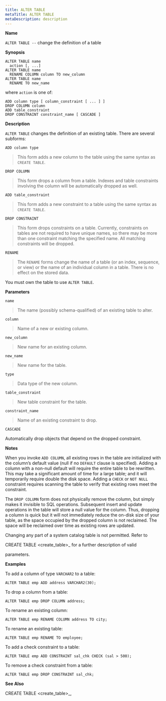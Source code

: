 ```yaml
---
title: ALTER TABLE
metaTitle: ALTER TABLE
metaDescription: description
---
```


**Name**

`ALTER TABLE --` change the definition of a table

**Synopsis**

``` text
ALTER TABLE name
  action [, ...]
ALTER TABLE name
  RENAME COLUMN column TO new_column
ALTER TABLE name
  RENAME TO new_name
```

where `action` is one of:

``` text
ADD column type [ column_constraint [ ... ] ]
DROP COLUMN column
ADD table_constraint
DROP CONSTRAINT constraint_name [ CASCADE ]
```

**Description**

`ALTER TABLE` changes the definition of an existing table. There are
several subforms:

`ADD column type`

> This form adds a new column to the table using the same syntax as
> `CREATE TABLE`.

`DROP COLUMN`

> This form drops a column from a table. Indexes and table constraints
> involving the column will be automatically dropped as well.

`ADD table_constraint`

> This form adds a new constraint to a table using the same syntax as
> `CREATE TABLE`.

`DROP CONSTRAINT`

> This form drops constraints on a table. Currently, constraints on
> tables are not required to have unique names, so there may be more
> than one constraint matching the specified name. All matching
> constraints will be dropped.

`RENAME`

> The `RENAME` forms change the name of a table (or an index, sequence,
> or view) or the name of an individual column in a table. There is no
> effect on the stored data.

You must own the table to use `ALTER TABLE`.

**Parameters**

`name`

> The name (possibly schema-qualified) of an existing table to alter.

`column`

> Name of a new or existing column.

`new_column`

> New name for an existing column.

`new_name`

> New name for the table.

`type`

> Data type of the new column.

`table_constraint`

> New table constraint for the table.

`constraint_name`

> Name of an existing constraint to drop.

`CASCADE`

Automatically drop objects that depend on the dropped constraint.

**Notes**

When you invoke `ADD COLUMN`, all existing rows in the table are
initialized with the column’s default value (null if no `DEFAULT` clause
is specified). Adding a column with a non-null default will require the
entire table to be rewritten. This may take a significant amount of time
for a large table; and it will temporarily require double the disk
space. Adding a `CHECK` or `NOT NULL` constraint requires scanning the
table to verify that existing rows meet the constraint.

The `DROP COLUMN` form does not physically remove the column, but simply
makes it invisible to SQL operations. Subsequent insert and update
operations in the table will store a null value for the column. Thus,
dropping a column is quick but it will not immediately reduce the
on-disk size of your table, as the space occupied by the dropped column
is not reclaimed. The space will be reclaimed over time as existing rows
are updated.

Changing any part of a system catalog table is not permitted. Refer to

<span class="title-ref">CREATE TABLE \<create_table\>_</span> for a
further description of valid

parameters.

**Examples**

To add a column of type `VARCHAR2` to a table:

``` text
ALTER TABLE emp ADD address VARCHAR2(30);
```

To drop a column from a table:

``` text
ALTER TABLE emp DROP COLUMN address;
```

To rename an existing column:

``` text
ALTER TABLE emp RENAME COLUMN address TO city;
```

To rename an existing table:

``` text
ALTER TABLE emp RENAME TO employee;
```

To add a check constraint to a table:

``` text
ALTER TABLE emp ADD CONSTRAINT sal_chk CHECK (sal > 500);
```

To remove a check constraint from a table:

``` text
ALTER TABLE emp DROP CONSTRAINT sal_chk;
```

**See Also**

<span class="title-ref">CREATE TABLE \<create_table\>_</span>,
